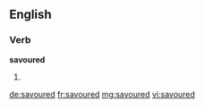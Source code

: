 ==English==

===Verb===
'''savoured'''

# {{past of|savour}}

[[de:savoured]]
[[fr:savoured]]
[[mg:savoured]]
[[vi:savoured]]
